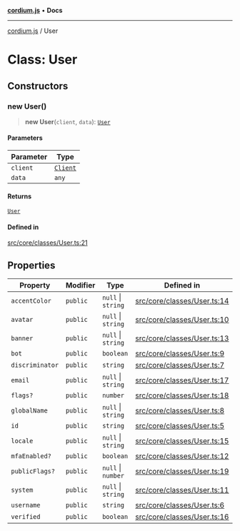 [**cordium.js**](../README.mdx) • **Docs**

***

[cordium.js](../globals.mdx) / User

# Class: User

## Constructors

### new User()

> **new User**(`client`, `data`): [`User`](User.mdx)

#### Parameters

| Parameter | Type |
| ------ | ------ |
| `client` | [`Client`](Client.mdx) |
| `data` | `any` |

#### Returns

[`User`](User.mdx)

#### Defined in

[src/core/classes/User.ts:21](https://github.com/devdimer/cordium.js/blob/5acfe627949366dc136ee1adc1bf86648eab42bb/src/core/classes/User.ts#L21)

## Properties

| Property | Modifier | Type | Defined in |
| ------ | ------ | ------ | ------ |
| `accentColor` | `public` | `null` \| `string` | [src/core/classes/User.ts:14](https://github.com/devdimer/cordium.js/blob/5acfe627949366dc136ee1adc1bf86648eab42bb/src/core/classes/User.ts#L14) |
| `avatar` | `public` | `null` \| `string` | [src/core/classes/User.ts:10](https://github.com/devdimer/cordium.js/blob/5acfe627949366dc136ee1adc1bf86648eab42bb/src/core/classes/User.ts#L10) |
| `banner` | `public` | `null` \| `string` | [src/core/classes/User.ts:13](https://github.com/devdimer/cordium.js/blob/5acfe627949366dc136ee1adc1bf86648eab42bb/src/core/classes/User.ts#L13) |
| `bot` | `public` | `boolean` | [src/core/classes/User.ts:9](https://github.com/devdimer/cordium.js/blob/5acfe627949366dc136ee1adc1bf86648eab42bb/src/core/classes/User.ts#L9) |
| `discriminator` | `public` | `string` | [src/core/classes/User.ts:7](https://github.com/devdimer/cordium.js/blob/5acfe627949366dc136ee1adc1bf86648eab42bb/src/core/classes/User.ts#L7) |
| `email` | `public` | `null` \| `string` | [src/core/classes/User.ts:17](https://github.com/devdimer/cordium.js/blob/5acfe627949366dc136ee1adc1bf86648eab42bb/src/core/classes/User.ts#L17) |
| `flags?` | `public` | `number` | [src/core/classes/User.ts:18](https://github.com/devdimer/cordium.js/blob/5acfe627949366dc136ee1adc1bf86648eab42bb/src/core/classes/User.ts#L18) |
| `globalName` | `public` | `null` \| `string` | [src/core/classes/User.ts:8](https://github.com/devdimer/cordium.js/blob/5acfe627949366dc136ee1adc1bf86648eab42bb/src/core/classes/User.ts#L8) |
| `id` | `public` | `string` | [src/core/classes/User.ts:5](https://github.com/devdimer/cordium.js/blob/5acfe627949366dc136ee1adc1bf86648eab42bb/src/core/classes/User.ts#L5) |
| `locale` | `public` | `null` \| `string` | [src/core/classes/User.ts:15](https://github.com/devdimer/cordium.js/blob/5acfe627949366dc136ee1adc1bf86648eab42bb/src/core/classes/User.ts#L15) |
| `mfaEnabled?` | `public` | `boolean` | [src/core/classes/User.ts:12](https://github.com/devdimer/cordium.js/blob/5acfe627949366dc136ee1adc1bf86648eab42bb/src/core/classes/User.ts#L12) |
| `publicFlags?` | `public` | `null` \| `number` | [src/core/classes/User.ts:19](https://github.com/devdimer/cordium.js/blob/5acfe627949366dc136ee1adc1bf86648eab42bb/src/core/classes/User.ts#L19) |
| `system` | `public` | `null` \| `string` | [src/core/classes/User.ts:11](https://github.com/devdimer/cordium.js/blob/5acfe627949366dc136ee1adc1bf86648eab42bb/src/core/classes/User.ts#L11) |
| `username` | `public` | `string` | [src/core/classes/User.ts:6](https://github.com/devdimer/cordium.js/blob/5acfe627949366dc136ee1adc1bf86648eab42bb/src/core/classes/User.ts#L6) |
| `verified` | `public` | `boolean` | [src/core/classes/User.ts:16](https://github.com/devdimer/cordium.js/blob/5acfe627949366dc136ee1adc1bf86648eab42bb/src/core/classes/User.ts#L16) |
